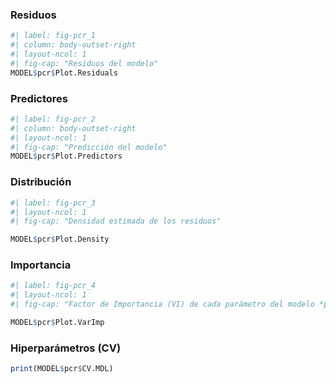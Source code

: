 
::: {.panel-tabset}


### Residuos

```r
#| label: fig-pcr_1
#| column: body-outset-right
#| layout-ncol: 1
#| fig-cap: "Residuos del modelo"
MODEL$pcr$Plot.Residuals
```

### Predictores

```r
#| label: fig-pcr_2
#| column: body-outset-right
#| layout-ncol: 1
#| fig-cap: "Predicción del modelo"
MODEL$pcr$Plot.Predictors
```


### Distribución


```r
#| label: fig-pcr_3
#| layout-ncol: 1
#| fig-cap: "Densidad estimada de los residuos" 

MODEL$pcr$Plot.Density
```

### Importancia

```r
#| label: fig-pcr_4
#| layout-ncol: 1
#| fig-cap: "Factor de Importancia (VI) de cada parámetro del modelo *pcr*" 

MODEL$pcr$Plot.VarImp
```

### Hiperparámetros (CV)


```r
print(MODEL$pcr$CV.MDL)
```

:::
